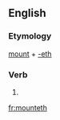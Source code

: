 ==English==

===Etymology===
[[mount]] + [[-eth]]

===Verb===
{{en-verb form}}

# {{archaic third-person singular of|mount}}

[[fr:mounteth]]